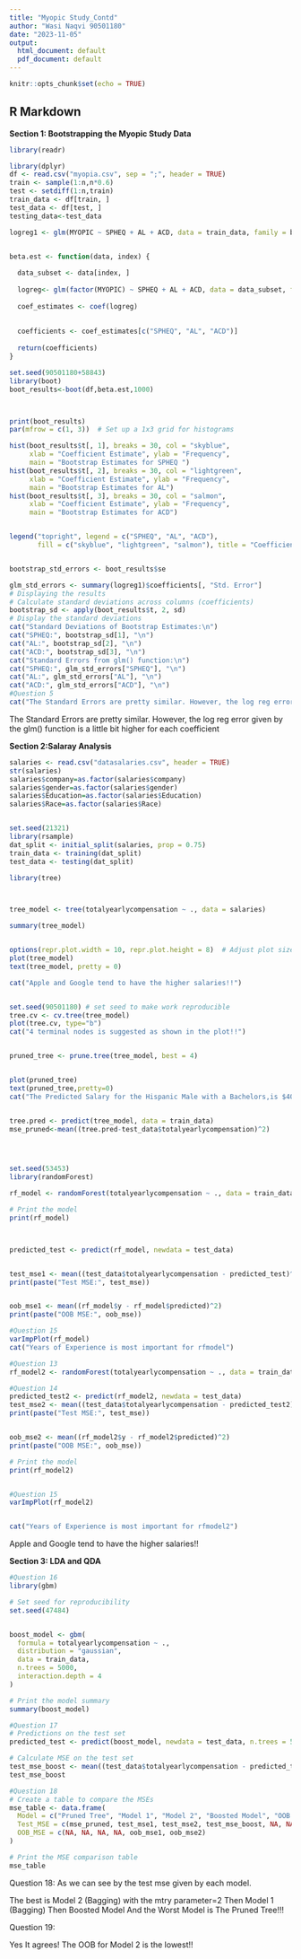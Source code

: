 ---
title: "Myopic Study_Contd"
author: "Wasi Naqvi 90501180"
date: "2023-11-05"
output:
  html_document: default
  pdf_document: default
---

```{r setup, include=FALSE}
knitr::opts_chunk$set(echo = TRUE)
```

## R Markdown



$\textbf{Section 1: Bootstrapping the Myopic Study Data}$

```{r}

library(readr)

library(dplyr) 
df <- read.csv("myopia.csv", sep = ";", header = TRUE)
train <- sample(1:n,n*0.6)
test <- setdiff(1:n,train)
train_data <- df[train, ]
test_data <- df[test, ]
testing_data<-test_data

logreg1 <- glm(MYOPIC ~ SPHEQ + AL + ACD, data = train_data, family = binomial)


beta.est <- function(data, index) {
 
  data_subset <- data[index, ]
  
  logreg<- glm(factor(MYOPIC) ~ SPHEQ + AL + ACD, data = data_subset, family = binomial)
  
  coef_estimates <- coef(logreg)
  
  
  coefficients <- coef_estimates[c("SPHEQ", "AL", "ACD")]
  
  return(coefficients)
}

set.seed(90501180+58843)
library(boot)
boot_results<-boot(df,beta.est,1000)



print(boot_results)
par(mfrow = c(1, 3))  # Set up a 1x3 grid for histograms

hist(boot_results$t[, 1], breaks = 30, col = "skyblue", 
     xlab = "Coefficient Estimate", ylab = "Frequency", 
     main = "Bootstrap Estimates for SPHEQ ")
hist(boot_results$t[, 2], breaks = 30, col = "lightgreen", 
     xlab = "Coefficient Estimate", ylab = "Frequency", 
     main = "Bootstrap Estimates for AL")
hist(boot_results$t[, 3], breaks = 30, col = "salmon", 
     xlab = "Coefficient Estimate", ylab = "Frequency", 
     main = "Bootstrap Estimates for ACD")


legend("topright", legend = c("SPHEQ", "AL", "ACD"), 
       fill = c("skyblue", "lightgreen", "salmon"), title = "Coefficients")


bootstrap_std_errors <- boot_results$se

glm_std_errors <- summary(logreg1)$coefficients[, "Std. Error"]
# Displaying the results
# Calculate standard deviations across columns (coefficients)
bootstrap_sd <- apply(boot_results$t, 2, sd)
# Display the standard deviations
cat("Standard Deviations of Bootstrap Estimates:\n")
cat("SPHEQ:", bootstrap_sd[1], "\n")
cat("AL:", bootstrap_sd[2], "\n")
cat("ACD:", bootstrap_sd[3], "\n")
cat("Standard Errors from glm() function:\n")
cat("SPHEQ:", glm_std_errors["SPHEQ"], "\n")
cat("AL:", glm_std_errors["AL"], "\n")
cat("ACD:", glm_std_errors["ACD"], "\n")
#Question 5
cat("The Standard Errors are pretty similar. However, the log reg error given by the glm() function is a little bit higher for each coefficient.")
```




The Standard Errors are pretty similar. However, the log reg error given by the glm() function is a little bit higher for each coefficient






$\textbf{Section 2:Salaray Analysis}$

```{r}

salaries <- read.csv("datasalaries.csv", header = TRUE)
str(salaries)
salaries$company=as.factor(salaries$company)
salaries$gender=as.factor(salaries$gender)
salaries$Education=as.factor(salaries$Education)
salaries$Race=as.factor(salaries$Race)


set.seed(21321)
library(rsample)
dat_split <- initial_split(salaries, prop = 0.75)
train_data <- training(dat_split)
test_data <- testing(dat_split)

library(tree)



tree_model <- tree(totalyearlycompensation ~ ., data = salaries)

summary(tree_model)


options(repr.plot.width = 10, repr.plot.height = 8)  # Adjust plot size
plot(tree_model)
text(tree_model, pretty = 0)

cat("Apple and Google tend to have the higher salaries!!")


set.seed(90501180) # set seed to make work reproducible
tree.cv <- cv.tree(tree_model)
plot(tree.cv, type="b")
cat("4 terminal nodes is suggested as shown in the plot!!")


pruned_tree <- prune.tree(tree_model, best = 4)


plot(pruned_tree)
text(pruned_tree,pretty=0)
cat("The Predicted Salary for the Hispanic Male with a Bachelors,is $403100")


tree.pred <- predict(tree_model, data = train_data)
mse_pruned<-mean((tree.pred-test_data$totalyearlycompensation)^2)




set.seed(53453)
library(randomForest)

rf_model <- randomForest(totalyearlycompensation ~ ., data = train_data, ntree = 500, importance = TRUE)

# Print the model
print(rf_model)



predicted_test <- predict(rf_model, newdata = test_data)


test_mse1 <- mean((test_data$totalyearlycompensation - predicted_test)^2)
print(paste("Test MSE:", test_mse))


oob_mse1 <- mean((rf_model$y - rf_model$predicted)^2)
print(paste("OOB MSE:", oob_mse))

#Question 15
varImpPlot(rf_model)
cat("Years of Experience is most important for rfmodel")

#Question 13
rf_model2 <- randomForest(totalyearlycompensation ~ ., data = train_data, ntree = 500, importance = TRUE,mtry=2)

#Question 14
predicted_test2 <- predict(rf_model2, newdata = test_data)
test_mse2 <- mean((test_data$totalyearlycompensation - predicted_test2)^2)
print(paste("Test MSE:", test_mse))


oob_mse2 <- mean((rf_model2$y - rf_model2$predicted)^2)
print(paste("OOB MSE:", oob_mse))

# Print the model
print(rf_model2)


#Question 15
varImpPlot(rf_model2)


cat("Years of Experience is most important for rfmodel2")


```


Apple and Google tend to have the higher salaries!!

$\textbf{Section 3: LDA and QDA}$


```{r}


#Question 16
library(gbm)

# Set seed for reproducibility
set.seed(47484)


boost_model <- gbm(
  formula = totalyearlycompensation ~ .,
  distribution = "gaussian",
  data = train_data,
  n.trees = 5000,
  interaction.depth = 4
)

# Print the model summary
summary(boost_model)

#Question 17
# Predictions on the test set
predicted_test <- predict(boost_model, newdata = test_data, n.trees = 5000)

# Calculate MSE on the test set
test_mse_boost <- mean((test_data$totalyearlycompensation - predicted_test)^2)
test_mse_boost

```





```{r}

#Question 18
# Create a table to compare the MSEs
mse_table <- data.frame(
  Model = c("Pruned Tree", "Model 1", "Model 2", "Boosted Model", "OOB Model 1", "OOB Model 2"),
  Test_MSE = c(mse_pruned, test_mse1, test_mse2, test_mse_boost, NA, NA),
  OOB_MSE = c(NA, NA, NA, NA, oob_mse1, oob_mse2)
)

# Print the MSE comparison table
mse_table


```
Question 18: 
As we can see by the test mse given by each model.

The best is 
Model 2 (Bagging) with the mtry parameter=2
Then 
Model 1 (Bagging)
Then
Boosted Model
And the Worst Model is The Pruned Tree!!!

Question 19:

Yes It agrees! The OOB for Model 2 is the lowest!!
